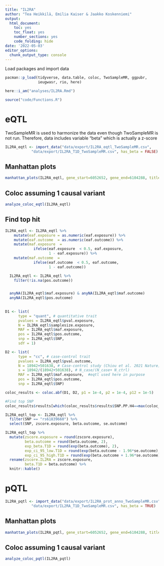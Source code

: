 ---
title: "IL2RA"
author: "Tea Heikkilä, Emilia Kaiser & Jaakko Koskenniemi"
output:
  html_document:
    toc: yes
    toc_float: yes
    number_sections: yes
    code_folding: hide
date: '2022-05-03'
editor_options:
  chunk_output_type: console
---

Load packages and import data
```{r}
pacman::p_load(tidyverse, data.table, coloc, TwoSampleMR, ggpubr, 
               ieugwasr, rio, here)

here::i_am("analyses/IL2RA.Rmd")

source("code/Functions.R")
```


# eQTL

TwoSampleMR is used to harmonize the data even though TwoSampleMR is not run. Therefore, data includes variable "beta" which is actually a z-score

```{r}
IL2RA_eqtl <- import_data("data/export/IL2RA_eqtl_TwoSampleMR.csv",
            "data/export/IL2RA_T1D_TwoSampleMR.csv", has_beta = FALSE)
```

## Manhattan plots
```{r}
manhattan_plots(IL2RA_eqtl, gene_start=6052652, gene_end=6104288, title = "IL2RA")
```

## Coloc assuming 1 causal variant
```{r}
analyze_coloc_eqtl(IL2RA_eqtl)
```


## Find top hit
```{r}
IL2RA_eqtl <- IL2RA_eqtl %>%
    mutate(eaf.exposure = as.numeric(eaf.exposure)) %>%
    mutate(eaf.outcome  = as.numeric(eaf.outcome)) %>%
    mutate(maf.exposure  =
             ifelse(eaf.exposure  < 0.5, eaf.exposure,
                    1 - eaf.exposure)) %>%
    mutate(maf.outcome  =
             ifelse(eaf.outcome  < 0.5, eaf.outcome,
                    1 - eaf.outcome))

  IL2RA_eqtl <- IL2RA_eqtl %>%
    filter(!is.na(pos.outcome))


  anyNA(IL2RA_eqtl$maf.exposure) & anyNA(IL2RA_eqtl$maf.outcome)
  anyNA(IL2RA_eqtl$pos.outcome)
  
  
D1 <- list(
      type = "quant", # quantitative trait
      pvalues = IL2RA_eqtl$pval.exposure,
      N = IL2RA_eqtl$samplesize.exposure,
      MAF = IL2RA_eqtl$maf.exposure,
      pos = IL2RA_eqtl$pos.outcome,
      snp = IL2RA_eqtl$SNP,
      sdY = 1)

D2 <- list(
      type = "cc", # case-control trait
      pvalues = IL2RA_eqtl$pval.outcome,
      N = 18942+501638, # Case-control study (Chiou et al. 2021 Nature)
      s = 18942/(18942+501638), # N_case/(N_case+ N_ctrl)
      MAF = IL2RA_eqtl$maf.exposure,  #eqtl used here in purpose
      pos = IL2RA_eqtl$pos.outcome,
      snp = IL2RA_eqtl$SNP)

coloc_results <- coloc.abf(D1, D2, p1 = 1e-4, p2 = 1e-4, p12 = 1e-5)

#Find top SNP
coloc_results$results[which(coloc_results$results$SNP.PP.H4==max(coloc_results$results$SNP.PP.H4)),"snp"]

IL2RA_eqtl_top <- IL2RA_eqtl %>% 
  filter(SNP == "rs61839660") %>% 
  select(SNP, zscore.exposure, beta.outcome, se.outcome) 

IL2RA_eqtl_top %>%
  mutate(zscore.exposure = round(zscore.exposure),
         beta.outcome = round(beta.outcome, 2),
         exp_beta.T1D = round(exp(beta.outcome), 2),
         exp_ci_95_low.T1D = round(exp(beta.outcome - 1.96*se.outcome), 2),
         exp_ci_95_high.T1D = round(exp(beta.outcome + 1.96*se.outcome), 2)) %>% 
  rename(zscore.IL2RA = zscore.exposure,
         beta.T1D = beta.outcome) %>%
  knitr::kable()
```




# pQTL
```{r}

IL2RA_pqtl <- import_data("data/export/IL2RA_prot_anno_TwoSampleMR.csv",
            "data/export/IL2RA_T1D_TwoSampleMR.csv", has_beta = TRUE)

```


## Manhattan plots
```{r}

manhattan_plots(IL2RA_pqtl, gene_start=6052652, gene_end=6104288, title = "IL2RA")

```

## Coloc assuming 1 causal variant
```{r}
analyze_coloc_pqtl(IL2RA_pqtl)
```

